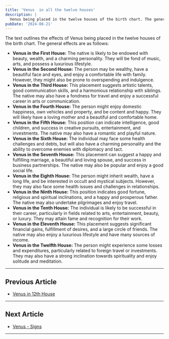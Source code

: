 ```yaml
---
title: 'Venus  in all the twelve houses'
description: |
  Venus being placed in the twelve houses of the birth chart. The general effects are as follows
pubDate: '2024-08-21'
---
```


The text outlines the effects of Venus being placed in the twelve houses of the birth chart. The general effects are as follows:

* **Venus in the First House:** The native is likely to be endowed with beauty, wealth, and a charming personality. They will be fond of music, arts, and possess a luxurious lifestyle.
* **Venus in the Second House:** The person may be wealthy, have a beautiful face and eyes, and enjoy a comfortable life with family. However, they might also be prone to overspending and indulgence.
* **Venus in the Third House:** This placement suggests artistic talents, good communication skills, and a harmonious relationship with siblings. The native may also have a fondness for travel and enjoy a successful career in arts or communication.
* **Venus in the Fourth House:** The person might enjoy domestic happiness, own vehicles and property, and be content and happy. They will likely have a loving mother and a beautiful and comfortable home.
* **Venus in the Fifth House:** This position can indicate intelligence, good children, and success in creative pursuits, entertainment, and investments. The native may also have a romantic and playful nature.
* **Venus in the Sixth House:** The individual may face some health challenges and debts, but will also have a charming personality and the ability to overcome enemies with diplomacy and tact.
* **Venus in the Seventh House:** This placement can suggest a happy and fulfilling marriage, a beautiful and loving spouse, and success in business partnerships. The native may also be popular and enjoy a good social life.
* **Venus in the Eighth House:** The person might inherit wealth, have a long life, and be interested in occult and mystical subjects. However, they may also face some health issues and challenges in relationships.
* **Venus in the Ninth House:** This position indicates good fortune, religious and spiritual inclinations, and a happy and prosperous father. The native may also undertake pilgrimages and enjoy travel.
* **Venus in the Tenth House:** The individual is likely to be successful in their career, particularly in fields related to arts, entertainment, beauty, or luxury. They may attain fame and recognition for their work.
* **Venus in the Eleventh House:** This placement suggests significant financial gains, fulfillment of desires, and a large circle of friends. The native may also enjoy a luxurious lifestyle and have many sources of income.
* **Venus in the Twelfth House:** The person might experience some losses and expenditures, particularly related to foreign travel or investments. They may also have a strong inclination towards spirituality and enjoy solitude and meditation.

---

## Previous Article
- [Venus in 12th House](/blogs-md/0606_Venus_in_Houses/060612_Venus_in_12th_House.mdx)

---

## Next Article
- [Venus - Signs](/blogs-md/0606_Venus_in_Houses/0606002_Venus_in_sign.mdx)

---
